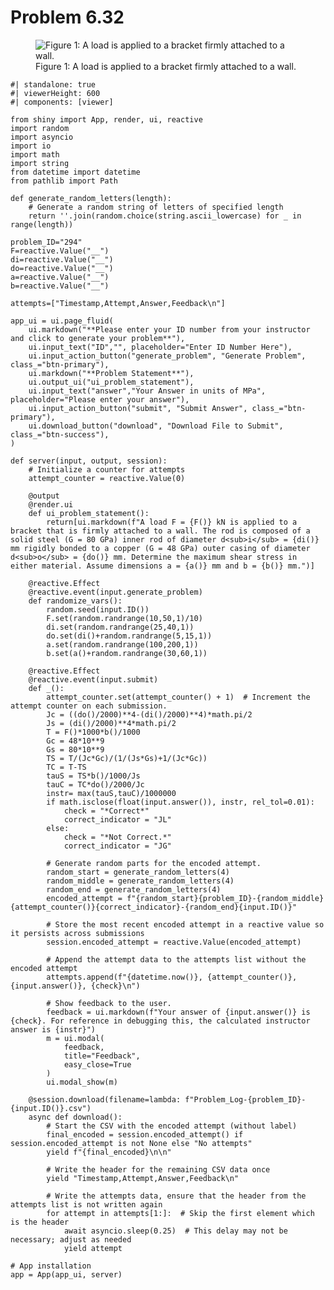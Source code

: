 # Problem 6.32 {.unnumbered}

![Figure 1: A load is applied to a bracket firmly attached to a wall.](images/294.png){fig-alt="Picture with a bracket firmly attached to a wall subjected to a load. The bracket has a length of b, is a distance of a from the wall, and is on a shaft of diameter do The shaft is made of copper and steel with a steel diameter of di and a copper diameter of do."}

```shinylive-python
#| standalone: true
#| viewerHeight: 600
#| components: [viewer]

from shiny import App, render, ui, reactive
import random
import asyncio
import io
import math
import string
from datetime import datetime
from pathlib import Path

def generate_random_letters(length):
    # Generate a random string of letters of specified length
    return ''.join(random.choice(string.ascii_lowercase) for _ in range(length))  

problem_ID="294"
F=reactive.Value("__")
di=reactive.Value("__")
do=reactive.Value("__")
a=reactive.Value("__")
b=reactive.Value("__")
  
attempts=["Timestamp,Attempt,Answer,Feedback\n"]

app_ui = ui.page_fluid(
    ui.markdown("**Please enter your ID number from your instructor and click to generate your problem**"),
    ui.input_text("ID","", placeholder="Enter ID Number Here"),
    ui.input_action_button("generate_problem", "Generate Problem", class_="btn-primary"),
    ui.markdown("**Problem Statement**"),
    ui.output_ui("ui_problem_statement"),
    ui.input_text("answer","Your Answer in units of MPa", placeholder="Please enter your answer"),
    ui.input_action_button("submit", "Submit Answer", class_="btn-primary"),
    ui.download_button("download", "Download File to Submit", class_="btn-success"),
)

def server(input, output, session):
    # Initialize a counter for attempts
    attempt_counter = reactive.Value(0)

    @output
    @render.ui
    def ui_problem_statement():
        return[ui.markdown(f"A load F = {F()} kN is applied to a bracket that is firmly attached to a wall. The rod is composed of a solid steel (G = 80 GPa) inner rod of diameter d<sub>i</sub> = {di()} mm rigidly bonded to a copper (G = 48 GPa) outer casing of diameter d<sub>o</sub> = {do()} mm. Determine the maximum shear stress in either material. Assume dimensions a = {a()} mm and b = {b()} mm.")]
    
    @reactive.Effect
    @reactive.event(input.generate_problem)
    def randomize_vars():
        random.seed(input.ID())
        F.set(random.randrange(10,50,1)/10)
        di.set(random.randrange(25,40,1))
        do.set(di()+random.randrange(5,15,1))
        a.set(random.randrange(100,200,1))
        b.set(a()+random.randrange(30,60,1))
        
    @reactive.Effect
    @reactive.event(input.submit)
    def _():
        attempt_counter.set(attempt_counter() + 1)  # Increment the attempt counter on each submission.
        Jc = ((do()/2000)**4-(di()/2000)**4)*math.pi/2
        Js = (di()/2000)**4*math.pi/2
        T = F()*1000*b()/1000
        Gc = 48*10**9
        Gs = 80*10**9
        TS = T/(Jc*Gc)/(1/(Js*Gs)+1/(Jc*Gc))
        TC = T-TS
        tauS = TS*b()/1000/Js
        tauC = TC*do()/2000/Jc
        instr= max(tauS,tauC)/1000000
        if math.isclose(float(input.answer()), instr, rel_tol=0.01):
            check = "*Correct*"
            correct_indicator = "JL"
        else:
            check = "*Not Correct.*"
            correct_indicator = "JG"

        # Generate random parts for the encoded attempt.
        random_start = generate_random_letters(4)
        random_middle = generate_random_letters(4)
        random_end = generate_random_letters(4)
        encoded_attempt = f"{random_start}{problem_ID}-{random_middle}{attempt_counter()}{correct_indicator}-{random_end}{input.ID()}"

        # Store the most recent encoded attempt in a reactive value so it persists across submissions
        session.encoded_attempt = reactive.Value(encoded_attempt)

        # Append the attempt data to the attempts list without the encoded attempt
        attempts.append(f"{datetime.now()}, {attempt_counter()}, {input.answer()}, {check}\n")

        # Show feedback to the user.
        feedback = ui.markdown(f"Your answer of {input.answer()} is {check}. For reference in debugging this, the calculated instructor answer is {instr}")
        m = ui.modal(
            feedback,
            title="Feedback",
            easy_close=True
        )
        ui.modal_show(m)

    @session.download(filename=lambda: f"Problem_Log-{problem_ID}-{input.ID()}.csv")
    async def download():
        # Start the CSV with the encoded attempt (without label)
        final_encoded = session.encoded_attempt() if session.encoded_attempt is not None else "No attempts"
        yield f"{final_encoded}\n\n"
        
        # Write the header for the remaining CSV data once
        yield "Timestamp,Attempt,Answer,Feedback\n"
        
        # Write the attempts data, ensure that the header from the attempts list is not written again
        for attempt in attempts[1:]:  # Skip the first element which is the header
            await asyncio.sleep(0.25)  # This delay may not be necessary; adjust as needed
            yield attempt
            
# App installation
app = App(app_ui, server)
```
